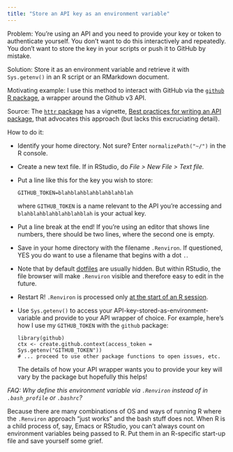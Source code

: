 ```yaml
---
title: "Store an API key as an environment variable"
---
```


Problem: You're using an API and you need to provide your key or token to authenticate yourself. You don't want to do this interactively and repeatedly. You  don't want to store the key in your scripts or push it to GitHub by mistake.

Solution: Store it as an environment variable and retrieve it with `Sys.getenv()` in an R script or an RMarkdown document.

Motivating example: I use this method to interact with GitHub via the [`github` R package](https://github.com/cscheid/rgithub), a wrapper around the Github v3 API.

Source: The [`httr` package](https://github.com/hadley/httr) has a vignette, [Best practices for writing an API package](http://cran.r-project.org/web/packages/httr/vignettes/api-packages.html), that advocates this approach (but lacks this excruciating detail).

How to do it:

  * Identify your home directory. Not sure? Enter `normalizePath("~/")` in the R console.
  
  * Create a new text file. If in RStudio, do *File > New File > Text file.*
  
  * Put a line like this for the key you wish to store:
  
        GITHUB_TOKEN=blahblahblahblahblahblah
        
    where `GITHUB_TOKEN` is a name relevant to the API you're accessing and `blahblahblahblahblahblah` is your actual key.
    
  * Put a line break at the end! If you're using an editor that shows line numbers, there should be two lines, where the second one is empty.
  
  * Save in your home directory with the filename `.Renviron`. If questioned, YES you do want to use a filename that begins with a dot `.`.
  
  * Note that by default [dotfiles](http://linux.about.com/cs/linux101/g/dot_file.htm) are usually hidden. But within RStudio, the file browser will make `.Renviron` visible and therefore easy to edit in the future.
  
  * Restart R! `.Renviron` is processed only [at the start of an R session](http://www.rdocumentation.org/packages/base/functions/Startup.html).
  
  * Use `Sys.getenv()` to access your API-key-stored-as-environment-variable and provide to your API wrapper of choice. For example, here's how I use my `GITHUB_TOKEN` with the `github` package:
  
        library(github)
        ctx <- create.github.context(access_token = Sys.getenv("GITHUB_TOKEN"))
        # ... proceed to use other package functions to open issues, etc.
    
    The details of how your API wrapper wants you to provide your key will vary by the package but hopefully this helps!

*FAQ: Why define this environment variable via `.Renviron` instead of in `.bash_profile` or `.bashrc`?*

Because there are many combinations of OS and ways of running R where the `.Renviron` approach "just works" and the bash stuff does not. When R is a child process of, say, Emacs or RStudio, you can't always count on environment variables being passed to R. Put them in an R-specific start-up file and save yourself some grief.